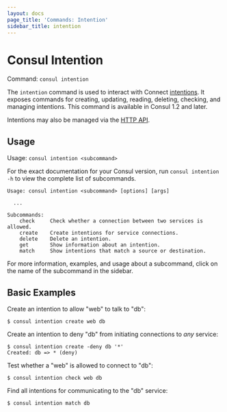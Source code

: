 ```yaml
---
layout: docs
page_title: 'Commands: Intention'
sidebar_title: intention
---
```


# Consul Intention

Command: `consul intention`

The `intention` command is used to interact with Connect
[intentions](/docs/connect/intentions). It exposes commands for
creating, updating, reading, deleting, checking, and managing intentions.
This command is available in Consul 1.2 and later.

Intentions may also be managed via the [HTTP API](/api/connect/intentions).

## Usage

Usage: `consul intention <subcommand>`

For the exact documentation for your Consul version, run `consul intention -h` to view
the complete list of subcommands.

```text
Usage: consul intention <subcommand> [options] [args]

  ...

Subcommands:
    check     Check whether a connection between two services is allowed.
    create    Create intentions for service connections.
    delete    Delete an intention.
    get       Show information about an intention.
    match     Show intentions that match a source or destination.
```

For more information, examples, and usage about a subcommand, click on the name
of the subcommand in the sidebar.

## Basic Examples

Create an intention to allow "web" to talk to "db":

```shell-session
$ consul intention create web db
```

Create an intention to deny "db" from initiating connections to _any_ service:

```shell-session
$ consul intention create -deny db '*'
Created: db => * (deny)
```

Test whether a "web" is allowed to connect to "db":

```shell-session
$ consul intention check web db
```

Find all intentions for communicating to the "db" service:

```shell-session
$ consul intention match db
```
